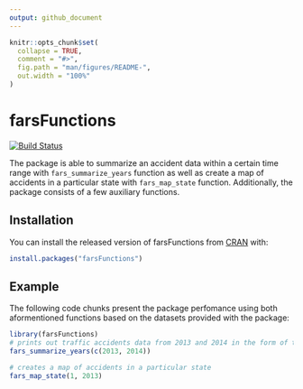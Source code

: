 ```yaml
---
output: github_document
---
```


```r
knitr::opts_chunk$set(
  collapse = TRUE,
  comment = "#>",
  fig.path = "man/figures/README-",
  out.width = "100%"
)
```
# farsFunctions

<!-- badges: start -->
[![Build Status](https://travis-ci.org/tomaszplewka/farsFunctions.svg?branch=master)](https://travis-ci.org/tomaszplewka/farsFunctions)
<!-- badges: end -->

The package is able to summarize an accident data within a certain time range with `fars_summarize_years` function as well as create a map of accidents in a particular state with `fars_map_state` function. Additionally, the package consists of a few auxiliary functions.

## Installation

You can install the released version of farsFunctions from [CRAN](https://CRAN.R-project.org) with:

``` r
install.packages("farsFunctions")
```

## Example

The following code chunks present the package perfomance using both aformentioned functions based on the datasets provided with the package:

```r
library(farsFunctions)
# prints out traffic accidents data from 2013 and 2014 in the form of tibble
fars_summarize_years(c(2013, 2014))

# creates a map of accidents in a particular state
fars_map_state(1, 2013)
```
